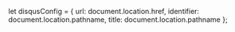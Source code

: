 let disqusConfig = {
  url: document.location.href,
  identifier: document.location.pathname,
  title: document.location.pathname
};

<AuthorBanner></AuthorBanner>
<p>&nbsp;</p>
<CommentCount config={disqusConfig} placeholder={'...'} />
<Disqus config={disqusConfig} />
